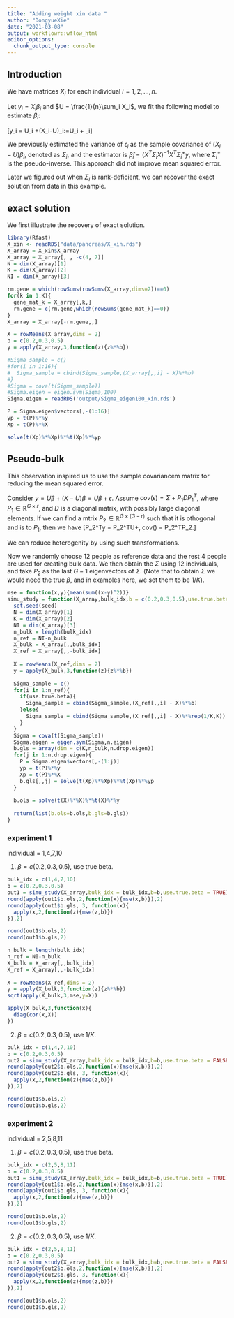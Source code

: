 ```yaml
---
title: "Adding weight xin data "
author: "DongyueXie"
date: "2021-03-08"
output: workflowr::wflow_html
editor_options:
  chunk_output_type: console
---
```


## Introduction

We have matrices $X_i$ for each individual $i = 1,2,...,n$. 

Let $y_i = X_i\beta_i$ and $U = \frac{1}{n}\sum_i X_i$, we fit the following model to estimate $\beta_i$:

\[y_i  =  U\beta_i +(X_i-U)\beta_i:=U\beta_i + \epsilon_i\]

We previously estimated the variance of $\epsilon_i$ as the sample covariance of $(X_i-U)\beta_i$, denoted as $\Sigma_i$, and the estimator is $\hat\beta_i = (X^T\Sigma_i^{}X)^{-1}X^T\Sigma_i^{+}y$, where $\Sigma_i^{+}$ is the pseudo-inverse. This approach did not improve mean squared error.

Later we figured out when $\Sigma_i$ is rank-deficient, we can recover the exact solution from data in this example.

## exact solution

We first illustrate the recovery of exact solution.

```r
library(Rfast)
X_xin <- readRDS("data/pancreas/X_xin.rds")
X_array = X_xin$X_array
X_array = X_array[, , -c(4, 7)]
N = dim(X_array)[1]
K = dim(X_array)[2]
NI = dim(X_array)[3]

rm.gene = which(rowSums(rowSums(X_array,dims=2))==0)
for(k in 1:K){
  gene_mat_k = X_array[,k,]
  rm.gene = c(rm.gene,which(rowSums(gene_mat_k)==0))
}
X_array = X_array[-rm.gene,,]

X = rowMeans(X_array,dims = 2)
b = c(0.2,0.3,0.5)
y = apply(X_array,3,function(z){z%*%b})

#Sigma_sample = c()
#for(i in 1:16){
#  Sigma_sample = cbind(Sigma_sample,(X_array[,,i] - X)%*%b)
#}
#Sigma = cova(t(Sigma_sample))
#Sigma.eigen = eigen.sym(Sigma,100)
Sigma.eigen = readRDS('output/Sigma_eigen100_xin.rds')
```

```r
P = Sigma.eigen$vectors[,-(1:16)]
yp = t(P)%*%y
Xp = t(P)%*%X

solve(t(Xp)%*%Xp)%*%t(Xp)%*%yp
```

## Pseudo-bulk

This observation inspired us to use the sample covariancem matrix for reducing the mean squared error. 

Consider $y = U\beta +(X-U)\beta = U\beta + \epsilon$. Assume $cov(\epsilon) = \Sigma + P_1DP_1^T$, where $P_1\in \mathbb{R}^{G\times r}$, and $D$ is a diagonal matrix, with possibly large diagonal elements. If we can find a mtrix $P_2 \in \mathbb{R}^{G\times (G-r)}$ such that it is othogonal and is to $P_1$, then we have 
\[P_2^Ty = P_2^TU\beta+\tilde{\epsilon}, cov(\tilde{\epsilon}) = P_2^T\Sigma P_2.\]

We can reduce heterogenity by using such transformations.

Now we randomly choose 12 people as reference data and the rest 4 people are used for creating bulk data.  We then obtain the $\Sigma$ using 12 individuals, and take $P_2$ as the last $G-1$ eigenvectors of $\Sigma$. (Note that to obtain $\Sigma$ we would need the true $\beta$, and in examples here, we set them to be $1/K$).

```r
mse = function(x,y){mean(sum((x-y)^2))}
simu_study = function(X_array,bulk_idx,b = c(0.2,0.3,0.5),use.true.beta = FALSE,n.drop.eigen = 20,n.eigen=200,seed=12345){
  set.seed(seed)
  N = dim(X_array)[1]
  K = dim(X_array)[2]
  NI = dim(X_array)[3]
  n_bulk = length(bulk_idx)
  n_ref = NI-n_bulk
  X_bulk = X_array[,,bulk_idx]
  X_ref = X_array[,,-bulk_idx]
  
  X = rowMeans(X_ref,dims = 2)
  y = apply(X_bulk,3,function(z){z%*%b})
  
  Sigma_sample = c()
  for(i in 1:n_ref){
    if(use.true.beta){
      Sigma_sample = cbind(Sigma_sample,(X_ref[,,i] - X)%*%b)
    }else{
      Sigma_sample = cbind(Sigma_sample,(X_ref[,,i] - X)%*%rep(1/K,K))
    }
  }
  Sigma = cova(t(Sigma_sample))
  Sigma.eigen = eigen.sym(Sigma,n.eigen)
  b.gls = array(dim = c(K,n_bulk,n.drop.eigen))
  for(j in 1:n.drop.eigen){
    P = Sigma.eigen$vectors[,-(1:j)]
    yp = t(P)%*%y
    Xp = t(P)%*%X
    b.gls[,,j] = solve(t(Xp)%*%Xp)%*%t(Xp)%*%yp
  }
  
  b.ols = solve(t(X)%*%X)%*%t(X)%*%y
  
  return(list(b.ols=b.ols,b.gls=b.gls))
}
```

### experiment 1

individual = 1,4,7,10

1. $\beta = c(0.2,0.3,0.5)$, use true beta.

```r
bulk_idx = c(1,4,7,10)
b = c(0.2,0.3,0.5)
out1 = simu_study(X_array,bulk_idx = bulk_idx,b=b,use.true.beta = TRUE)
round(apply(out1$b.ols,2,function(x){mse(x,b)}),2)
round(apply(out1$b.gls, 3, function(x){
  apply(x,2,function(z){mse(z,b)})
}),2)
```

```r
round(out1$b.ols,2)
round(out1$b.gls,2)
```

```r
n_bulk = length(bulk_idx)
n_ref = NI-n_bulk
X_bulk = X_array[,,bulk_idx]
X_ref = X_array[,,-bulk_idx]
  
X = rowMeans(X_ref,dims = 2)
y = apply(X_bulk,3,function(z){z%*%b})
sqrt(apply(X_bulk,3,mse,y=X))

apply(X_bulk,3,function(x){
  diag(cor(x,X))
})
```


2. $\beta = c(0.2,0.3,0.5)$, use $1/K$.

```r
bulk_idx = c(1,4,7,10)
b = c(0.2,0.3,0.5)
out2 = simu_study(X_array,bulk_idx = bulk_idx,b=b,use.true.beta = FALSE)
round(apply(out2$b.ols,2,function(x){mse(x,b)}),2)
round(apply(out2$b.gls, 3, function(x){
  apply(x,2,function(z){mse(z,b)})
}),2)
```


```r
round(out1$b.ols,2)
round(out1$b.gls,2)
```


### experiment 2

individual = 2,5,8,11


1. $\beta = c(0.2,0.3,0.5)$, use true beta.

```r
bulk_idx = c(2,5,8,11)
b = c(0.2,0.3,0.5)
out1 = simu_study(X_array,bulk_idx = bulk_idx,b=b,use.true.beta = TRUE)
round(apply(out1$b.ols,2,function(x){mse(x,b)}),2)
round(apply(out1$b.gls, 3, function(x){
  apply(x,2,function(z){mse(z,b)})
}),2)
```

```r
round(out1$b.ols,2)
round(out1$b.gls,2)
```

2. $\beta = c(0.2,0.3,0.5)$, use $1/K$.

```r
bulk_idx = c(2,5,8,11)
b = c(0.2,0.3,0.5)
out2 = simu_study(X_array,bulk_idx = bulk_idx,b=b,use.true.beta = FALSE)
round(apply(out2$b.ols,2,function(x){mse(x,b)}),2)
round(apply(out2$b.gls, 3, function(x){
  apply(x,2,function(z){mse(z,b)})
}),2)
```

```r
round(out1$b.ols,2)
round(out1$b.gls,2)
```

